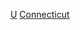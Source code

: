 {{Commonscat|Universities and colleges in Connecticut}}

[[Category:康乃狄克州教育|U]]
[[Category:美國各州大學|Connecticut]]
